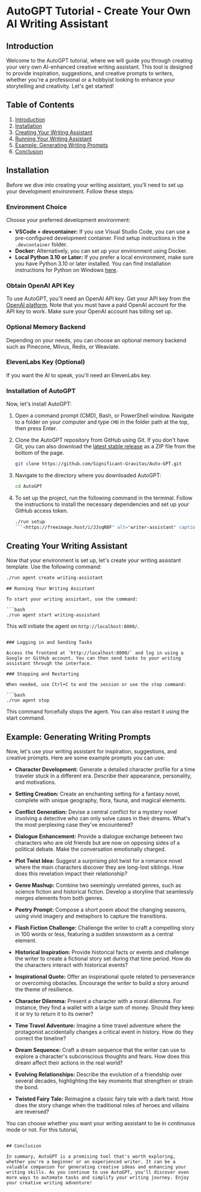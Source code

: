 # AutoGPT Tutorial - Create Your Own AI Writing Assistant

## Introduction

Welcome to the AutoGPT tutorial, where we will guide you through creating your very own AI-enhanced creative writing assistant. This tool is designed to provide inspiration, suggestions, and creative prompts to writers, whether you're a professional or a hobbyist looking to enhance your storytelling and creativity. Let's get started!

## Table of Contents
1. [Introduction](#introduction)
2. [Installation](#installation)
3. [Creating Your Writing Assistant](#creating-your-writing-assistant)
4. [Running Your Writing Assistant](#running-your-writing-assistant)
5. [Example: Generating Writing Prompts](#example-generating-writing-prompts)
6. [Conclusion](#conclusion)

## Installation

Before we dive into creating your writing assistant, you'll need to set up your development environment. Follow these steps:

### Environment Choice

Choose your preferred development environment:
- **VSCode + devcontainer:** If you use Visual Studio Code, you can use a pre-configured development container. Find setup instructions in the `.devcontainer` folder.
- **Docker:** Alternatively, you can set up your environment using Docker.
- **Local Python 3.10 or Later:** If you prefer a local environment, make sure you have Python 3.10 or later installed. You can find installation instructions for Python on Windows [here](https://www.tutorialspoint.com/how-to-install-python-in-windows).

### Obtain OpenAI API Key

To use AutoGPT, you'll need an OpenAI API key. Get your API key from the [OpenAI platform](https://platform.openai.com/account/api-keys). Note that you must have a paid OpenAI account for the API key to work. Make sure your OpenAI account has billing set up.

### Optional Memory Backend

Depending on your needs, you can choose an optional memory backend such as Pinecone, Milvus, Redis, or Weaviate.

### ElevenLabs Key (Optional)

If you want the AI to speak, you'll need an ElevenLabs key.

### Installation of AutoGPT

Now, let's install AutoGPT:

1. Open a command prompt (CMD), Bash, or PowerShell window. Navigate to a folder on your computer and type `CMD` in the folder path at the top, then press Enter.

2. Clone the AutoGPT repository from GitHub using Git. If you don't have Git, you can also download the [latest stable release](https://github.com/Significant-Gravitas/Auto-GPT/releases/latest) as a ZIP file from the bottom of the page.

   ```bash
   git clone https://github.com/Significant-Gravitas/Auto-GPT.git
   ```

3. Navigate to the directory where you downloaded AutoGPT:

   ```bash
   cd AutoGPT
   ```


4. To set up the project, run the following command in the terminal. Follow the instructions to install the necessary dependencies and set up your GitHub access token.

   ```bash
   ./run setup
   ```<https://freeimage.host/i/JJsqN8F" alt="writer-assistant" caption="AI Agent "/>
## Creating Your Writing Assistant

Now that your environment is set up, let's create your writing assistant template. Use the following command:

```bash
./run agent create writing-assistant
```
  ```<https://freeimage.host/i/JJsVxQj" alt="writer-assistant" caption="AI Agent "/>
## Running Your Writing Assistant

To start your writing assistant, use the command:

```bash
./run agent start writing-assistant
```

This will initiate the agent on `http://localhost:8000/`.

  ```<https://freeimage.host/i/JJsO0HQ" alt="writer-assistant" caption="AI Agent "/>

### Logging in and Sending Tasks

Access the frontend at `http://localhost:8000/` and log in using a Google or GitHub account. You can then send tasks to your writing assistant through the interface.

### Stopping and Restarting

When needed, use Ctrl+C to end the session or use the stop command:

```bash
./run agent stop
```

This command forcefully stops the agent. You can also restart it using the start command.

## Example: Generating Writing Prompts

Now, let's use your writing assistant for inspiration, suggestions, and creative prompts. Here are some example prompts you can use:

- **Character Development:** Generate a detailed character profile for a time traveler stuck in a different era. Describe their appearance, personality, and motivations.

- **Setting Creation:** Create an enchanting setting for a fantasy novel, complete with unique geography, flora, fauna, and magical elements.

- **Conflict Generation:** Devise a central conflict for a mystery novel involving a detective who can only solve cases in their dreams. What's the most perplexing case they've encountered?

- **Dialogue Enhancement:** Provide a dialogue exchange between two characters who are old friends but are now on opposing sides of a political debate. Make the conversation emotionally charged.

- **Plot Twist Idea:** Suggest a surprising plot twist for a romance novel where the main characters discover they are long-lost siblings. How does this revelation impact their relationship?

- **Genre Mashup:** Combine two seemingly unrelated genres, such as science fiction and historical fiction. Develop a storyline that seamlessly merges elements from both genres.

- **Poetry Prompt:** Compose a short poem about the changing seasons, using vivid imagery and metaphors to capture the transitions.

- **Flash Fiction Challenge:** Challenge the writer to craft a compelling story in 100 words or less, featuring a sudden snowstorm as a central element.

- **Historical Inspiration:** Provide historical facts or events and challenge the writer to create a fictional story set during that time period. How do the characters interact with historical events?

- **Inspirational Quote:** Offer an inspirational quote related to perseverance or overcoming obstacles. Encourage the writer to build a story around the theme of resilience.

- **Character Dilemma:** Present a character with a moral dilemma. For instance, they find a wallet with a large sum of money. Should they keep it or try to return it to its owner?

- **Time Travel Adventure:** Imagine a time travel adventure where the protagonist accidentally changes a critical event in history. How do they correct the timeline?

- **Dream Sequence:** Craft a dream sequence that the writer can use to explore a character's subconscious thoughts and fears. How does this dream affect their actions in the real world?

- **Evolving Relationships:** Describe the evolution of a friendship over several decades, highlighting the key moments that strengthen or strain the bond.

- **Twisted Fairy Tale:** Reimagine a classic fairy tale with a dark twist. How does the story change when the traditional roles of heroes and villains are reversed?

You can choose whether you want your writing assistant to be in continuous mode or not. For this tutorial, 
 ```<https://freeimage.host/i/JJskqv4" alt="writer-assistant" caption="AI Agent "/>

## Conclusion

In summary, AutoGPT is a promising tool that's worth exploring, whether you're a beginner or an experienced writer. It can be a valuable companion for generating creative ideas and enhancing your writing skills. As you continue to use AutoGPT, you'll discover even more ways to automate tasks and simplify your writing journey. Enjoy your creative writing adventure!

